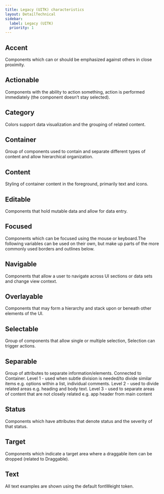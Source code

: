 ```yaml
---
title: Legacy (UITK) characteristics
layout: DetailTechnical
sidebar:
  label: Legacy (UITK)
  priority: 1
---
```


## Accent

Components which can or should be emphasized against others in close proximity.

<CharacteristicsTokenTable themeNext={false} group="accent" />

## Actionable

Components with the ability to action something, action is performed immediately (the component doesn’t stay selected).

<CharacteristicsTokenTable themeNext={false} group="actionable" />

## Category

Colors support data visualization and the grouping of related content.

<CharacteristicsTokenTable themeNext={false} group="category" />

## Container

Group of components used to contain and separate different types of content and allow hierarchical organization.

<CharacteristicsTokenTable themeNext={false} group="container" />

## Content

Styling of container content in the foreground, primarily text and icons.

<CharacteristicsTokenTable themeNext={false} group="content" />

## Editable

Components that hold mutable data and allow for data entry.

<CharacteristicsTokenTable themeNext={false} group="editable" />

## Focused

Components which can be focused using the mouse or keyboard.The following variables can be used on their own, but make up parts of the more commonly used borders and outlines below.

<CharacteristicsTokenTable themeNext={false} group="focused" />

## Navigable

Components that allow a user to navigate across UI sections or data sets and change view context.

<CharacteristicsTokenTable themeNext={false} group="navigable" />

## Overlayable

Components that may form a hierarchy and stack upon or beneath other elements of the UI.

<CharacteristicsTokenTable themeNext={false} group="overlayable" />

## Selectable

Group of components that allow single or multiple selection, Selection can trigger actions.

<CharacteristicsTokenTable themeNext={false} group="selectable" />

## Separable

Group of attributes to separate information/elements. Connected to Container. Level 1 - used when subtle division is needed/to divide similar items e.g. options within a list, individual comments. Level 2 - used to divide related areas e.g. heading and body text. Level 3 - used to separate areas of content that are not closely related e.g. app header from main content

<CharacteristicsTokenTable themeNext={false} group="separable" />

## Status

Components which have attributes that denote status and the severity of that status.

<CharacteristicsTokenTable themeNext={false} group="status" />

## Target

Components which indicate a target area where a draggable item can be dropped (related to Draggable).

<CharacteristicsTokenTable themeNext={false} group="target" />

## Text

All text examples are shown using the default fontWeight token.

<CharacteristicsTokenTable themeNext={false} group="text" />
